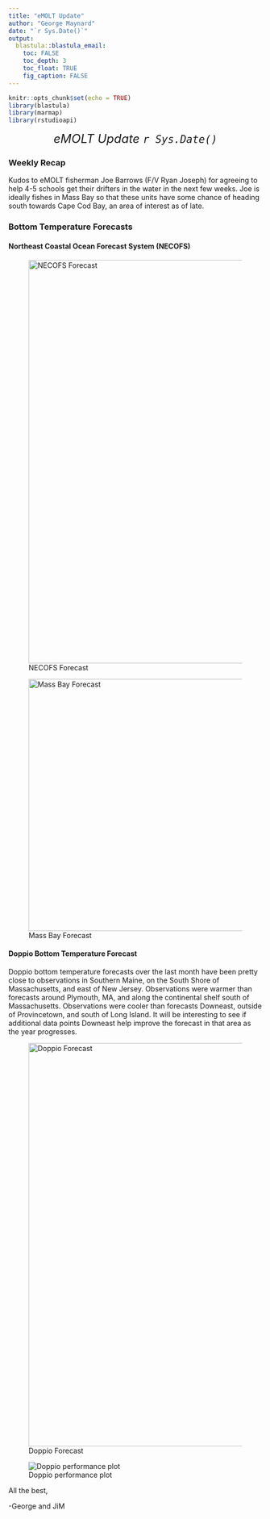 ```yaml
---
title: "eMOLT Update"
author: "George Maynard"
date: "`r Sys.Date()`"  
output: 
  blastula::blastula_email:
    toc: FALSE
    toc_depth: 3
    toc_float: TRUE
    fig_caption: FALSE
---
```


```r
knitr::opts_chunk$set(echo = TRUE)
library(blastula)
library(marmap)
library(rstudioapi)
```

<center> 

<font size="5"> *eMOLT Update `r Sys.Date()` * </font>

</center>

### Weekly Recap 

Kudos to eMOLT fisherman Joe Barrows (F/V Ryan Joseph) for agreeing to help 4-5 schools get their drifters in the water in the next few weeks.
Joe is ideally fishes in Mass Bay so that these units have some chance of heading south towards Cape Cod Bay, an area of interest as of late.

### Bottom Temperature Forecasts

#### Northeast Coastal Ocean Forecast System (NECOFS)

![NECOFS Forecast](NECOFS_GOM.gif){width=800px} 

![Mass Bay Forecast](NECOFS_MABAY.gif){width=500px}

#### Doppio Bottom Temperature Forecast

Doppio bottom temperature forecasts over the last month have been pretty close to observations in Southern Maine, on the South Shore of Massachusetts, and east of New Jersey. Observations were warmer than forecasts around Plymouth, MA, and along the continental shelf south of Massachusetts. Observations were cooler than forecasts Downeast, outside of Provincetown, and south of Long Island. It will be interesting to see if additional data points Downeast help improve the forecast in that area as the year progresses.   

![Doppio Forecast](DOPPIO_forecast_F.gif){width=800px} 

![Doppio performance plot](doppio_compare.png)


All the best,

-George and JiM
